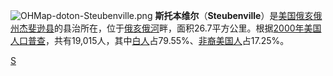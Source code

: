 [[File:OHMap-doton-Steubenville.png|right]]
'''斯托本维尔'''（'''Steubenville'''）是[[美国|美国]][[俄亥俄州|俄亥俄州]][[杰斐逊县_(俄亥俄州)|杰斐逊县]]的县治所在，位于[[俄亥俄河|俄亥俄河]]畔，面积26.7平方公里。根据[[2000年美国人口普查|2000年美国人口普查]]，共有19,015人，其中[[白人|白人]]占79.55%、[[非裔美国人|非裔美国人]]占17.25%。

{{Authority control}}
{{Ohio-stub}}

[[Category:俄亥俄州城市|S]]